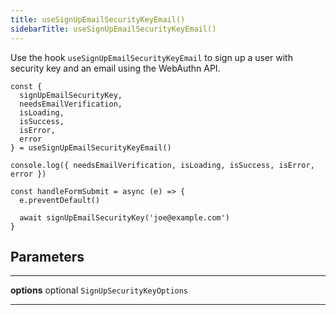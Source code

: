 ```yaml
---
title: useSignUpEmailSecurityKeyEmail()
sidebarTitle: useSignUpEmailSecurityKeyEmail()
---
```


Use the hook `useSignUpEmailSecurityKeyEmail` to sign up a user with security key and an email using the WebAuthn API.

```tsx
const {
  signUpEmailSecurityKey,
  needsEmailVerification,
  isLoading,
  isSuccess,
  isError,
  error
} = useSignUpEmailSecurityKeyEmail()

console.log({ needsEmailVerification, isLoading, isSuccess, isError, error })

const handleFormSubmit = async (e) => {
  e.preventDefault()

  await signUpEmailSecurityKey('joe@example.com')
}
```

## Parameters

---

**<span className="parameter-name">options</span>** <span className="optional-status">optional</span> <code>SignUpSecurityKeyOptions</code>

---
